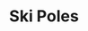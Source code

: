 ---
title: "Ski Poles"
meta_title: "Ski Poles craft"
description: "Craft de Ski Poles"
rank: "e"
draft: false
name: "Ski Poles"
recipe_img: "https://wiki.pokexgames.com/images/8/8b/Layer0.png"
level: 15
craft_time: 3600
result: 1
value_npc: 1
ingredients:
  - name: "Stone Orb"
    quantity: 18
    item_img: "https://wiki.pokexgames.com/images/a/a1/StoneOrb.png"
    value_npc: 1
  - name: "Screw"
    quantity: 200
    item_img: "https://wiki.pokexgames.com/images/5/59/Screw.png"
    value_npc: 1
  - name: "Log"
    quantity: 200
    item_img: "https://wiki.pokexgames.com/images/e/e0/Log.png"
    value_npc: 1
  - name: "Style Point"
    quantity: 200
    item_img: "https://wiki.pokexgames.com/images/e/e0/Style_point.png"
    value_npc: 1
---